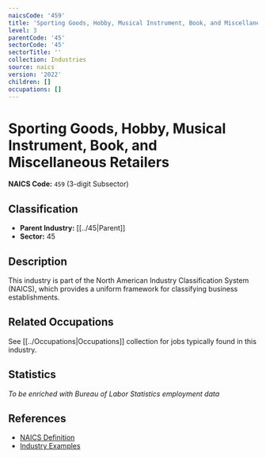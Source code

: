 ```yaml
---
naicsCode: '459'
title: 'Sporting Goods, Hobby, Musical Instrument, Book, and Miscellaneous Retailers'
level: 3
parentCode: '45'
sectorCode: '45'
sectorTitle: ''
collection: Industries
source: naics
version: '2022'
children: []
occupations: []
---
```

# Sporting Goods, Hobby, Musical Instrument, Book, and Miscellaneous Retailers

**NAICS Code:** `459` (3-digit Subsector)

## Classification

- **Parent Industry:** [[../45|Parent]]
- **Sector:** 45

## Description

This industry is part of the North American Industry Classification System (NAICS), which provides a uniform framework for classifying business establishments.

## Related Occupations

See [[../Occupations|Occupations]] collection for jobs typically found in this industry.

## Statistics

*To be enriched with Bureau of Labor Statistics employment data*

## References

- [NAICS Definition](https://www.census.gov/naics/)
- [Industry Examples](https://www.census.gov/naics/2022NAICS/)
